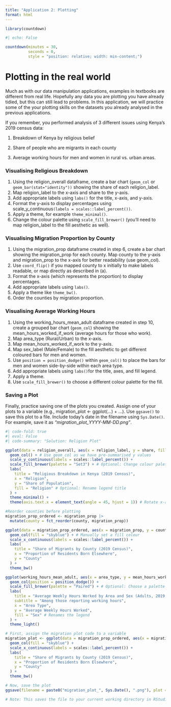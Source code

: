 ```yaml
---
title: "Application 2: Plotting"
format: html
---
```


```r
library(countdown)
```

```r
#| echo: False

countdown(minutes = 30,
          seconds = 0,
          style = "position: relative; width: min-content;")
```

# Plotting in the real world

Much as with our data manipulation applications, examples in textbooks are different from real life. Hopefully any data you are plotting you have already tidied, but this can still lead to problems. In this application, we will practice some of the your plotting skills on the datasets you already analysed in the previous applications.

If you remember, you performed analysis of 3 different issues using Kenya's 2019 census data:

1. Breakdown of Kenya by religious belief

2. Share of people who are migrants in each county

3. Average working hours for men and women in rural vs. urban areas.

### Visualising Religious Breakdown

1.  Using the religion_overall dataframe, create a bar chart (`geom_col` or `geom_bar(stat="identity"))` showing the share of each religion_label.
2.  Map religion_label to the x-axis and share to the y-axis.
3.  Add appropriate labels using `labs()` for the title, x-axis, and y-axis.
4.  Format the y-axis to display percentages using scale_y_continuous`(labels = scales::label_percent())`.
5.  Apply a theme, for example `theme_minimal()`.
6.  Change the colour palette using `scale_fill_brewer()` (you'll need to map religion_label to the fill aesthetic as well).

### Visualising Migration Proportion by County

1.  Using the migration_prop dataframe created in step 6, create a bar chart showing the migration_prop for each county. Map county to the y-axis and migration_prop to the x-axis for better readability (use geom_col).
2.  Use `coord_flip()` if you mapped county to x initially to make labels readable, or map directly as described in (a).
3.  Format the x-axis (which represents the proportion) to display percentages.
4.  Add appropriate labels using `labs()`.
5.  Apply a theme like `theme_bw()`.
6.  Order the counties by migration proportion.

### Visualising Average Working Hours

1.  Using the working_hours_mean_adult dataframe created in step 10, create a grouped bar chart (`geom_col`) showing the mean_hours_worked_if_work (average hours for those who work).
2.  Map area_type (Rural/Urban) to the x-axis.
3.  Map mean_hours_worked_if_work to the y-axis.
4.  Map sex_label (Male/Female) to the fill aesthetic to get different coloured bars for men and women.
5.  Use `position = position_dodge()` within `geom_col()` to place the bars for men and women side-by-side within each area type.
6.  Add appropriate labels using `labs()`for the title, axes, and fill legend.
7.  Apply a theme.
8.  Use `scale_fill_brewer()` to choose a different colour palette for the fill.

### Saving a Plot

Finally, practice saving one of the plots you created. Assign one of your plots to a variable (e.g., migration_plot \<- ggplot(...) + ...). Use `ggsave()` to save this plot to a file. Include today's date in the filename using `Sys.Date()`. For example, save it as *"migration_plot_YYYY-MM-DD.png"*.

```r
#| code-fold: true
#| eval: False
#| code-summary: "Solution: Religion Plot"

ggplot(data = religion_overall, aes(x = religion_label, y = share, fill = religion_label)) +
  geom_col() + # Use geom_col as we have pre-summarised y values
  scale_y_continuous(labels = scales::label_percent()) +
  scale_fill_brewer(palette = "Set3") + # Optional: Change colour palette
  labs(
    title = "Religious Breakdown in Kenya (2019 Census)",
    x = "Religion",
    y = "Share of Population",
    fill = "Religion" # Optional: Rename legend title
  ) +
  theme_minimal() +
  theme(axis.text.x = element_text(angle = 45, hjust = 1)) # Rotate x-axis labels if needed

#Reorder counties before plotting
migration_prop_ordered <- migration_prop |>
  mutate(county = fct_reorder(county, migration_prop))

ggplot(data = migration_prop_ordered, aes(x = migration_prop, y = county)) +
  geom_col(fill = "skyblue") + # Manually set a fill colour
  scale_x_continuous(labels = scales::label_percent()) +
  labs(
    title = "Share of Migrants by County (2019 Census)",
    x = "Proportion of Residents Born Elsewhere",
    y = "County"
  ) +
  theme_bw()

ggplot(working_hours_mean_adult, aes(x = area_type, y = mean_hours_worked_if_work, fill = sex_label)) +
  geom_col(position = position_dodge()) +
  scale_fill_brewer(palette = "Paired") + # Optional: Choose a palette
  labs(
    title = "Average Weekly Hours Worked by Area and Sex (Adults, 2019 Census)",
    subtitle = "Among those reporting working hours",
    x = "Area Type",
    y = "Average Weekly Hours Worked",
    fill = "Sex" # Renames the legend
  ) +
  theme_light()

# First, assign the migration plot code to a variable
migration_plot <- ggplot(data = migration_prop_ordered, aes(x = migration_prop, y = county)) +
  geom_col(fill = "skyblue") +
  scale_x_continuous(labels = scales::label_percent()) +
  labs(
    title = "Share of Migrants by County (2019 Census)",
    x = "Proportion of Residents Born Elsewhere",
    y = "County"
  ) +
  theme_bw()

# Now, save the plot
ggsave(filename = paste0("migration_plot_", Sys.Date(), ".png"), plot = migration_plot, width = 8, height = 10) # Adjust width/height as needed

# Note: This saves the file to your current working directory in RStudio.
```
